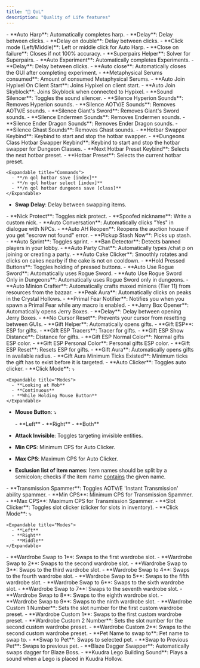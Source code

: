 ```yaml
---
title: "🌟 QoL"
description: "Quality of Life features"
---
```


<Accordion title="Auto Harp" icon="music">
  - **Auto Harp**: Automatically completes harp.
  - **Delay**: Delay between clicks.
  - **Delay on double**: Delay between clicks.
  - **Click mode (Left/Middle)**: Left or middle click for Auto Harp.
  - **Close on failure**: Closes if not 100% accuracy.
</Accordion>

<Accordion title="Auto Experiment" icon="table-picnic">
  - **Superpairs Helper**: Solver for Superpairs.
  - **Auto Experiment**: Automatically completes Experiments.
  - **Delay**: Delay between clicks.
  - **Auto close**: Automatically closes the GUI after completing experiment.
  - **Metaphysical Serums consumed**: Amount of consumed Metaphysical Serums.
</Accordion>

<Accordion title="Auto Join" icon="server">
  - **Auto Join Hypixel On Client Start**: Joins Hypixel on client start.
  - **Auto Join Skyblock**: Joins Skyblock when connected to Hypixel.
</Accordion>

<Accordion title="Sound Silencer" icon="music-slash">
  - **Sound Silencer**: Toggles the sound silencer.
  - **Silence Hyperion Sounds**: Removes Hyperion sounds.
  - **Silence AOTV/E Sounds**: Removes AOTV/E sounds.
  - **Silence Giant's Sword**: Removes Giant's Sword sounds.
  - **Silence Endermen Sounds**: Removes Endermen sounds.
  - **Silence Ender Dragon Sounds**: Removes Ender Dragon sounds.
  - **Silence Ghast Sounds**: Removes Ghast sounds.
</Accordion>

<Accordion title="Hotbar Swapper" icon="sitemap">
  - **Hotbar Swapper Keybind**: Keybind to start and stop the hotbar swapper.
  - **Dungeons Class Hotbar Swapper Keybind**: Keybind to start and stop the hotbar swapper for Dungeon Classes.
  - **Next Hotbar Preset Keybind**: Selects the next hotbar preset.
  - **Hotbar Preset**: Selects the current hotbar preset.

    <Expandable title="Commands">
      - **/n qol hotbar save [index]**
      - **/n qol hotbar select [index]**
      - **/n qol hotbar dungeons save [class]**
    </Expandable>
  - **Swap Delay**: Delay between swapping items.
</Accordion>

<Accordion title="Misc" icon="sparkles">
  - **Nick Protect**: Toggles nick protect.
  - **Spoofed nickname**: Write a custom nick.
  - **Auto Conversation**: Automatically clicks "Yes" in dialogue with NPCs.
  - **Auto AH Reopen**: Reopens the auction house if you get "escrow not found" error.
  - **Pickup Stash Now**: Picks up stash.
  - **Auto Sprint**: Toggles sprint.
  - **Ban Detector**: Detects banned players in your lobby.
  - **Auto Party Chat**: Automatically types /chat p on joining or creating a party.
  - **Auto Cake Clicker**: Smoothly rotates and clicks on cakes nearby if the cake is not on cooldown.
  - **Hold Pressed Buttons**: Toggles holding of pressed buttons.
  - **Auto Use Rogue Sword**: Automatically uses Rogue Sword.
  - **Auto Use Rogue Sword Only in Dungeons**: Automatically uses Rogue Sword only in dungeons.
  - **Auto Minion Crafter**: Automatically crafts maxed minions (Tier 11) from resources from the bazaar.
  - **Peak Aura**: Automatically clicks on peaks in the Crystal Hollows.
  - **Primal Fear Notifier**: Notifies you when you spawn a Primal Fear while any macro is enabled.
  - **Jerry Box Opener**: Automatically opens Jerry Boxes.
  - **Delay**: Delay between opening Jerry Boxes.
</Accordion>

<Accordion title="Cursor Reset" icon="i-cursor">
  - **No Cursor Reset**: Prevents your cursor from resetting between GUIs.
</Accordion>

<Accordion title="Gift Helper" icon="gift">
  - **Gift Helper**: Automatically opens gifts.
  - **Gift ESP**: ESP for gifts.
  - **Gift ESP Tracers**: Tracer for gifts.
  - **Gift ESP Show Distance**: Distance for gifts.
  - **Gift ESP Normal Color**: Normal gifts ESP color.
  - **Gift ESP Personal Color**: Personal gifts ESP color.
  - **Gift ESP Reset**: Resets ESP for gifts.
  - **Gift Aura**: Automatically opens gifts in available radius.
  - **Gift Aura Minimum Ticks Existed**: Minimum ticks the gift has to exist before it is targeted.
</Accordion>

<Accordion title="Auto Clicker" icon="sparkles">
  - **Auto Clicker**: Toggles auto clicker.
  - **Click Mode**: ⤵

    <Expandable title="Modes">
      - **Looking at Mob**
      - **Continuous**
      - **While Holding Mouse Button**
    </Expandable>
  - **Mouse Button**: ⤵

    <Expandable title="Modes">
      - **Left**
      - **Right**
      - **Both**
    </Expandable>
  - **Attack Invisible**: Toggles targeting invisible entities.
  - **Min CPS**: Minimum CPS for Auto Clicker.
  - **Max CPS**: Maximum CPS for Auto Clicker.
  - **Exclusion list of item names**: Item names should be split by a semicolon; checks if the item name <u>contains</u> the given name.
</Accordion>

<Accordion title="Transmission Spammer" icon="sparkles">
  - **Transmission Spammer**: Toggles AOTV/E 'Instant Transmission' ability spammer.
  - **Min CPS**: Minimum CPS for Transmission Spammer.
  - **Max CPS**: Maximum CPS for Transmission Spammer.
</Accordion>

<Accordion title="Slot Clicker" icon="sparkles">
  - **Slot Clicker**: Toggles slot clicker (clicker for slots in inventory).
  - **Click Mode**: ⤵

    <Expandable title="Modes">
      - **Left**
      - **Right**
      - **Middle**
    </Expandable>
</Accordion>

<Accordion title="Wardrobe Swapper" icon="sparkles">
  - **Wardrobe Swap to 1**: Swaps to the first wardrobe slot.
  - **Wardrobe Swap to 2**: Swaps to the second wardrobe slot.
  - **Wardrobe Swap to 3**: Swaps to the third wardrobe slot.
  - **Wardrobe Swap to 4**: Swaps to the fourth wardrobe slot.
  - **Wardrobe Swap to 5**: Swaps to the fifth wardrobe slot.
  - **Wardrobe Swap to 6**: Swaps to the sixth wardrobe slot.
  - **Wardrobe Swap to 7**: Swaps to the seventh wardrobe slot.
  - **Wardrobe Swap to 8**: Swaps to the eighth wardrobe slot.
  - **Wardrobe Swap to 9**: Swaps to the ninth wardrobe slot.
  - **Wardrobe Custom 1 Number**: Sets the slot number for the first custom wardrobe preset.
  - **Wardrobe Custom 1**: Swaps to the first custom wardrobe preset.
  - **Wardrobe Custom 2 Number**: Sets the slot number for the second custom wardrobe preset.
  - **Wardrobe Custom 2**: Swaps to the second custom wardrobe preset.
</Accordion>

<Accordion title="Pet Swapper" icon="cat">
  - **Pet Name to swap to**: Pet name to swap to.
  - **Swap to Pet**: Swaps to selected pet.
  - **Swap to Previous Pet**: Swaps to previous pet.
</Accordion>

<Accordion title="Combat" icon="swords">
  - **Blaze Dagger Swapper**: Automatically swaps dagger for Blaze Boss.
</Accordion>

<Accordion title="Kuudra Utils" icon="cube">
  - **Kuudra Lego Building Sound**: Plays a sound when a Lego is placed in Kuudra Hollow.
</Accordion>
